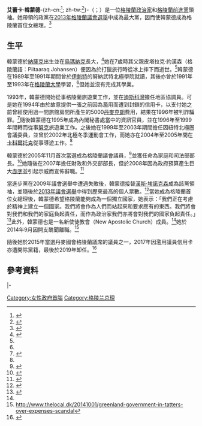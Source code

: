 {{noteTA
|1=zh-cn:阿莱卡; zh-tw:艾蕾卡
|2=zh-cn:哈蒙德; zh-tw:韓蒙德
}}
{{Infobox officeholder
|name         = 艾蕾卡·韓蒙德
|original_name     = Aleqa Hammond
|image        = Aleqa-hammond.jpg
|office       = [[格陵蘭總理|格陵蘭總理]]
|monarch      = [[瑪格麗特二世_(丹麥)|瑪格麗特二世]]
|deputy       = 多麗斯·雅各布森
|term_start   = 2013年4月5日
|term_end     = 2014年9月30日
|predecessor  = [[庫皮克·克雷斯特|庫皮克·克雷斯特]]
|successor    = [[金·基爾森|金·基爾森]]
|office1      = [[前進黨_(格陵蘭)|前進黨]]領袖
|deputy1      = [[漢斯·埃諾克森|漢斯·埃諾克森]]
|term_start1  = 2009年6月2日
|term_end1    = 2014年10月17日
|predecessor1 = [[漢斯·埃諾克森|漢斯·埃諾克森]]
|successor1   = [[金·基爾森|金·基爾森]]
|office2       = [[丹麥國會|丹麥國會]]議員
|term_start2   = 2015年6月18日
|term_end2     = 2019年6月5日
|birth_date   = {{nowrap|{{birth date and age|1965|9|23|df=y}}}}
|birth_place  = {{DEN}}{{GRL}}[[納薩克|納薩克]]
|nationality  = {{DEN}}
|party        = [[前進黨_(格陵蘭)|前進黨]]
|partner      = 湯姆·奧斯特爾曼恩{{small|（2012年–現在）}}
|religion     = 新使徒教會
|website      = [http://www.facebook.com/pages/Aleqa-Hammond/399232653501212 官方Facebook]
}}

'''艾蕾卡·韓蒙德'''-{zh-cn:<ref>{{Cite web|title=感受格陵兰之“热”（记者观察）--国际--人民网|url=http://world.people.com.cn/n/2014/1010/c1002-25800476.html|accessdate=2020-12-09|work=world.people.com.cn}}</ref>; zh-tw:<ref>{{cite news |title=格陵蘭大選 陸影響力牽動選情 |url=http://news.sina.com.tw/article/20130312/9137776.html |publisher=中央社 |date=2013年3月12日 |accessdate=2014年2月5日 |language=zh-hant}}</ref>}-（{{lang-kl|Aleqa Hammond}}；{{bd|1965年|9月23日}}）是一位[[格陵蘭|格陵蘭]][[政治家|政治家]]和[[前進黨_(格陵蘭)|格陵蘭前進黨]]領袖。她帶領的政黨在[[2013年格陵蘭議會選舉|2013年格陵蘭議會選舉]]中成為最大黨，因而使韓蒙德成為格陵蘭首位女總理。<ref>{{cite news |first=JAN |last=M. OLSEN |title=Mining proponents win Greenland election |url=http://news.yahoo.com/mining-proponents-win-greenland-election-085902372--finance.html |publisher=美聯社 |date=2013年3月13日 |accessdate=2014年2月5日 |language=en }}</ref>

==生平==
韓蒙德於[[納薩克|納薩克]]出生並在[[烏瑪納克|烏瑪納克]]長大，<ref name=S>{{Cite web |url=http://www.siumut.gl/Inatsisartut/Inatsisartuniilaasortat/AleqaHammond/tabid/86/language/da-DK/Default.aspx |title=Aleqa Hammond, formand |accessdate=2014年2月5日 |publisher=進步黨 |language=da |deadurl=yes |archiveurl=https://archive.is/20130412205519/http://www.siumut.gl/Inatsisartut/Inatsisartuniilaasortat/AleqaHammond/tabid/86/language/da-DK/Default.aspx |archivedate=2013年4月12日 }}</ref>她在7歲時其父親皮塔拉克·約漢森（格陵蘭語：Piitaaraq Johansen）便因為於打獵旅行時從冰上摔下而逝世。<ref name=G/>韓蒙德在1989年至1991年期間曾於[[伊魁特|伊魁特]]的努納武特北極學院就讀，其後亦曾於1991年至1993年在[[格陵蘭大學|格陵蘭大學]]學習，<ref name=S/>但她並沒有完成其學業。

1993年，韓蒙德開始從事格陵蘭旅遊業工作，並在[[迪斯科灣|迪斯科灣]]擔任地區協調員。可是她在1994年由於故意提供一張之前因為濫用而遭到封鎖的信用卡，以支付她之前曾經使用過一間旅館房間所產生的5000[[丹麥克朗|丹麥克朗]]費用，結果在1996年被判詐騙罪。<ref>{{cite web |last=Hyltoft |first=Vibe |title=Grønlands regeringschef tav om gammel dom for bedrageri |url=http://www.b.dk/nationalt/groenlands-regeringschef-tav-om-gammel-dom-for-bedrageri |accessdate=2014年2月5日 |author2=Bent Højgaard Sørensen |date=2013年10月25日 |publisher=Nationalt |language=da}}</ref>隨後韓蒙德在1995年成為內閣秘書處當中的資訊官員，並在1996年至1999年間轉而從事[[努克|努克]]旅遊業工作。之後她在1999年至2003年期間擔任因紐特北極圈會議委員，並曾於2002年北極冬季運動會工作，而她亦在2004年至2005年間在[[卡科爾托克|卡科爾托克]]從事導遊工作。<ref name=S/>

韓蒙德於2005年11月首次當選成為格陵蘭議會議員，<ref>{{cite news |first=JANE |last=GEORGE |title=Greenland vote likely headed for a squeaker this March 12 |url=http://www.nunatsiaqonline.ca/stories/article/65674greenland_vote_likely_headed_for_a_squeaker_this_march_12/ |publisher= Nunatsiaq Online |date=2013年3月11日 |accessdate=2014年2月5日 |language=en}}</ref>並獲任命為家庭和司法部部長。<ref name=NAK>{{cite news |title=Aleqa Hammond is the new Minister for Family and Justice in Greenland |url=http://www.nak.org/news/international-reports/article/12751/ |publisher= New Apostolic Church International |date=2005年12月22日 |accessdate=2014年2月5日 |language=en}}</ref>她隨後在2007年擔任財政和外交部部長，但於2008年因為政府預算產生巨大[[赤字|赤字]]並引起示威而宣佈辭職。<ref name=G>{{cite news |first=Patrick |last=Barkham |title=Beyond the ice |url=http://www.guardian.co.uk/world/2008/dec/11/greenland-denmark-independence |publisher=衛報 |date=2008年12月11日 |accessdate=2014年2月5日 |language=en}}</ref>

當進步黨在2009年議會選舉中遭遇失敗後，韓蒙德接替[[漢斯·埃諾克森|漢斯·埃諾克森]]成為該黨領袖，並隨後於[[2013年格陵蘭議會選舉|2013年議會選舉]]中得到歷來最高的個人票數。<ref>{{cite news |first=Ray |last=Weaver |title=Greenlanders vote for change |url=http://cphpost.dk/news/greenlanders-vote-for-change.4616.html |publisher=Copenhagen Post |date=2013年3月13日 |accessdate=2014年2月5日 |language=en |archive-url=https://web.archive.org/web/20140121180724/http://cphpost.dk/news/greenlanders-vote-for-change.4616.html |archive-date=2014年1月21日 |dead-url=yes }}</ref>當她成為格陵蘭首位女總理後，韓蒙德希望格陵蘭能夠成為一個獨立國家，她表示：「我們正在考慮於精神上建立一個國家。我們將會作為人們而站起來和要求應有的東西。我們將會對我們和我們的家庭負起責任，而作為政治家我們亦將會對我們的國家負起責任。」<ref>{{cite news |first=Mads |last=Dollerup-Scheibel |title=Greenland's Aleqa Hammond inspired by Nelson Mandela |url=http://www.nordiclabourjournal.org/artikler/portrett/portrait-2013-1/article.2013-04-09.8439111751/ |publisher=Nordic Labour Journal |date=2013年4月16日 |accessdate=2014年2月5日 |language=en}}</ref>此外，韓蒙德也是一名新使徒教會（New Apostolic Church）成員。<ref name=NAK/>她於2014年9月因開支醜聞離職。<ref>http://www.thelocal.dk/20141001/greenland-government-in-tatters-over-expenses-scandal</ref>
 
隨後她於2015年當選丹麥國會格陵蘭議席的議員之一，2017年因濫用議員信用卡亦遭開除黨籍，最後於2019年卸任。<ref>{{Cite web |url=http://qinersineq.gl/results.aspx?electionGuid=a0758fbc-ead4-46b7-8445-76b2c6365e4d&language=da-DK |title=存档副本 |access-date=2019-08-22 |archive-url=https://web.archive.org/web/20150621164543/http://qinersineq.gl/results.aspx?electionGuid=a0758fbc-ead4-46b7-8445-76b2c6365e4d&language=da-DK |archive-date=2015-06-21 |dead-url=yes }}</ref>

==參考資料==
{{reflist}}

{{s-start}}
{{s-ppo}}
{{s-bef|before=[[漢斯·埃諾克森|漢斯·埃諾克森]]}}
{{s-ttl|title=[[前進黨_(格陵蘭)|前進黨]]領袖|years=2009年–2014年}}
{{s-aft|after=[[金·基爾森|金·基爾森]]}}
|-
{{s-off}}
{{s-bef|before=[[庫皮克·克雷斯特|庫皮克·克雷斯特]]}}
{{s-ttl|title=[[格陵蘭總理|格陵蘭總理]]|years=2013年–2014年}}
{{s-aft|after=[[金·基爾森|金·基爾森]]|代理}}
{{s-end}}

[[Category:女性政府首腦|Category:女性政府首腦]]
[[Category:格陵兰总理|Category:格陵兰总理]]